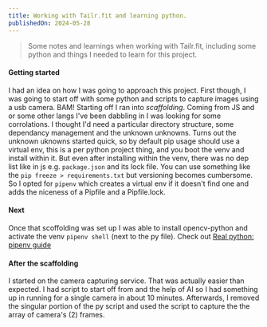 ```yaml
---
title: Working with Tailr.fit and learning python.
publishedOn: 2024-05-28
---
```


> Some notes and learnings when working with Tailr.fit, including some python and things I needed to learn for this project.


#### Getting started
I had an idea on how I was going to approach this project. First though, I was going to start off with some python and scripts to capture images using a usb camera. BAM!
Starting off I ran into *scaffolding*. Coming from JS and or some other langs I've been dabbling in I was looking for some corrolations. I thought I'd need a particular directory structure, some dependancy management and the unknown unknowns. Turns out the unknown uknowns started quick, so by default pip usage should use a virtual env, this is a per python project thing, and you boot the venv and install within it. But even after installing within the venv, there was no dep list like in js e.g. `package.json` and its lock file. You can use something like the `pip freeze > requirements.txt` but versioning becomes cumbersome. So I opted for `pipenv` which creates a virtual env if it doesn't find one and adds the niceness of a Pipfile and a Pipfile.lock.

#### Next
Once that scoffolding was set up I was able to install opencv-python and activate the venv `pipenv shell` (next to the py file). Check out [Real python: pipenv guide](https://www.realypython.com/pipenv-guide/)

#### After the scaffolding
I started on the camera capturing service. That was actually easier than expected. I had script to start off from and the help of AI so I had something up in running for a single camera in about 10 minutes. Afterwards, I removed the singular portion of the py script and used the script to capture the the array of camera's (2) frames.